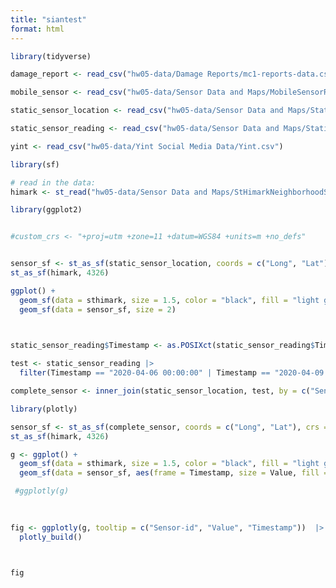 ```yaml
---
title: "siantest"
format: html
---
```


```r
library(tidyverse)

damage_report <- read_csv("hw05-data/Damage Reports/mc1-reports-data.csv")

mobile_sensor <- read_csv("hw05-data/Sensor Data and Maps/MobileSensorReadings.csv")

static_sensor_location <- read_csv("hw05-data/Sensor Data and Maps/StaticSensorLocations.csv")

static_sensor_reading <- read_csv("hw05-data/Sensor Data and Maps/StaticSensorReadings.csv")

yint <- read_csv("hw05-data/Yint Social Media Data/Yint.csv")
```


```r
library(sf)

# read in the data: 
himark <- st_read("hw05-data/Sensor Data and Maps/StHimarkNeighborhoodShapefiles/StHimark.shp")

library(ggplot2)


#custom_crs <- "+proj=utm +zone=11 +datum=WGS84 +units=m +no_defs"


sensor_sf <- st_as_sf(static_sensor_location, coords = c("Long", "Lat"), crs = 4326)
st_as_sf(himark, 4326)

ggplot() +
  geom_sf(data = sthimark, size = 1.5, color = "black", fill = "light grey") + 
  geom_sf(data = sensor_sf, size = 2)

  
```

```r
static_sensor_reading$Timestamp <- as.POSIXct(static_sensor_reading$Timestamp, format = "%Y-%m-%d- %H:%M:%OS")

test <- static_sensor_reading |>
  filter(Timestamp == "2020-04-06 00:00:00" | Timestamp == "2020-04-09 10:52:35")

complete_sensor <- inner_join(static_sensor_location, test, by = c("Sensor-id" = "Sensor-id"))

library(plotly)

sensor_sf <- st_as_sf(complete_sensor, coords = c("Long", "Lat"), crs = 4326)
st_as_sf(himark, 4326)

g <- ggplot() +
  geom_sf(data = sthimark, size = 1.5, color = "black", fill = "light grey") + 
  geom_sf(data = sensor_sf, aes(frame = Timestamp, size = Value, fill = Value))

 #ggplotly(g)

 
 
fig <- ggplotly(g, tooltip = c("Sensor-id", "Value", "Timestamp"))  |>
  plotly_build()



fig
```

